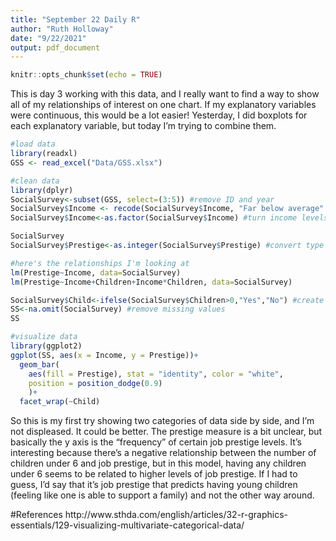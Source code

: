 ```yaml
---
title: "September 22 Daily R"
author: "Ruth Holloway"
date: "9/22/2021"
output: pdf_document
---
```


```r
knitr::opts_chunk$set(echo = TRUE)
```

This is day 3 working with this data, and I really want to find a way to show
all of my relationships of interest on one chart. If my explanatory variables 
were continuous, this would be a lot easier! Yesterday, I did boxplots for each 
explanatory variable, but today I'm trying to combine them.

```r
#load data
library(readxl)
GSS <- read_excel("Data/GSS.xlsx")

#clean data
library(dplyr)
SocialSurvey<-subset(GSS, select=(3:5)) #remove ID and year
SocialSurvey$Income <- recode(SocialSurvey$Income, "Far below average" = 1, "Below average" = 2, "Average" = 3, "Above average" = 4, "Far above average" =5) #recode income variable
SocialSurvey$Income<-as.factor(SocialSurvey$Income) #turn income levels into factors

SocialSurvey
SocialSurvey$Prestige<-as.integer(SocialSurvey$Prestige) #convert type double to integer

#here's the relationships I'm looking at
lm(Prestige~Income, data=SocialSurvey)
lm(Prestige~Income+Children+Income*Children, data=SocialSurvey)

SocialSurvey$Child<-ifelse(SocialSurvey$Children>0,"Yes","No") #create binary variable for children
SS<-na.omit(SocialSurvey) #remove missing values
SS

#visualize data
library(ggplot2)
ggplot(SS, aes(x = Income, y = Prestige))+
  geom_bar(
    aes(fill = Prestige), stat = "identity", color = "white",
    position = position_dodge(0.9)
    )+
  facet_wrap(~Child)

```
So this is my first try showing two categories of data side by side, and I'm not 
displeased. It could be better. The prestige measure is a bit unclear, but basically 
the y axis is the "frequency" of certain job prestige levels. It's interesting 
because there's a negative relationship between the  number of children under 6 
and job prestige, but in this model, having any children under 6 seems to be 
related to higher levels of job prestige. If I had to guess, I'd say that it's 
job prestige that predicts having young children (feeling like one is able to 
support a family) and not the other way around.

#References
http://www.sthda.com/english/articles/32-r-graphics-essentials/129-visualizing-multivariate-categorical-data/



